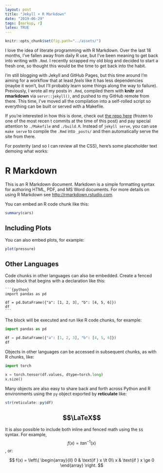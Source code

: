 ```yaml
---
layout: post
title: "Jekyll + R Markdown"
date: "2019-06-29"
tags: [markup, r]
latex: TRUE
---
```


```r
knitr::opts_chunk$set(fig.path="../assets/")
```

I love the idea of literate programming with R Markdown. Over the last 18 months, I've fallen away from daily R use, but I've been meaning to get back into writing with `.Rmd`. I recently scrapped my old blog and decided to start a fresh one, so thought this would be the time to get back into the habit.

I'm still blogging with Jekyll and GitHub Pages, but this time around I'm aiming for a workflow that at least _feels_ like it has less dependencies (maybe it won't, but I'll probably learn some things along the way to failure). Previously, I wrote all my posts in `.Rmd`, compiled them with **knitr** and **rmarkdown** via `servr::jekyll()`, and pushed to my GitHub remote from there. This time, I've moved all the compilation into a self-rolled script so everything can be built or served with a Makefile.

If you're interested in how this is done, check out [the repo here]() (frozen to one of the most recen t commits at the time of this post) and pay special attention to `./Makefile` and `./build.R`. Instead of `jekyll serve`, you can use `make serve` to compile the `.Rmd` into `_posts/` and then automatically serve the site from there.

For posterity (and so I can review all the CSS), here's some placeholder text demoing what works:

# R Markdown

This is an R Markdown document. Markdown is a simple formatting syntax for authoring HTML, PDF, and MS Word documents. For more details on using R Markdown see <http://rmarkdown.rstudio.com>.

You can embed an R code chunk like this:

```r
summary(cars)
```

## Including Plots

You can also embed plots, for example:

```r
plot(pressure)
```

## Other Languages

Code chunks in other languages can also be embedded. Create a fenced code block that begins with a declaration like this:

<pre><code>```{python}
import pandas as pd

df = pd.DataFrame({"a": [1, 2, 3], "b": [4, 5, 6]})
df
```</code>
</pre>

The block will be executed and run like R code chunks, for example:

```python
import pandas as pd

df = pd.DataFrame({"a": [1, 2, 3], "b": [4, 5, 6]})
df
```

Objects in other languages can be accessed in subsequent chunks, as with R chunks, like:

```python
import torch

x = torch.tensor(df.values, dtype=torch.long)
x.size()
```

Many objects are also easy to share back and forth across Python and R environments using the `py` object exported by **reticulate** like:

```r
str(reticulate::py$df)
```

## $$\LaTeX$$

It is also possible to include both inline and fenced math using the `$$` syntax. For example, $$f(x) = tan^{-1}(x)$$, or:

$$
f(x) =
\left\{
  \begin{array}{ll}
    0 & \text{if } x \lt 0\\
    x & \text{if } x \ge 0
  \end{array}
\right.
$$
